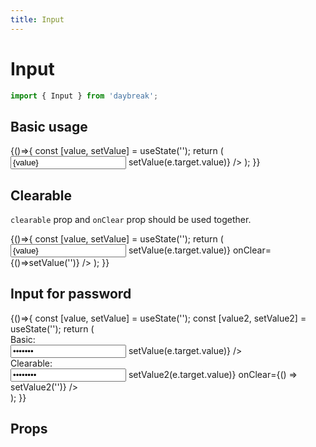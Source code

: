 ```yaml
---
title: Input
---
```



# Input

```javascript
import { Input } from 'daybreak';
```

## Basic usage

<Playground>
  {()=>{
    const [value, setValue] = useState('');
    return (
      <Input value={value} onChange={(e) => setValue(e.target.value)} />
    );
  }}
</Playground>

## Clearable

`clearable` prop and `onClear` prop should be used together.

<Playground>
  {()=>{
    const [value, setValue] = useState('');
    return (
      <Input
        clearable
        value={value}
        onChange={(e) => setValue(e.target.value)}
        onClear={()=>setValue('')}
      />
    );
  }}
</Playground>

## Input for password

<Playground>
  {()=>{
    const [value, setValue] = useState('');
    const [value2, setValue2] = useState('');
    return (
      <div>
        <div>Basic:</div>
        <Input type="password" value={value} onChange={(e) => setValue(e.target.value)} />
        <div>Clearable:</div>
        <Input type="password" clearable value={value2} onChange={(e) => setValue2(e.target.value)} onClear={() => setValue2('')} />
      </div>
    );
  }}
</Playground>

## Props

<Props of={Input} />
